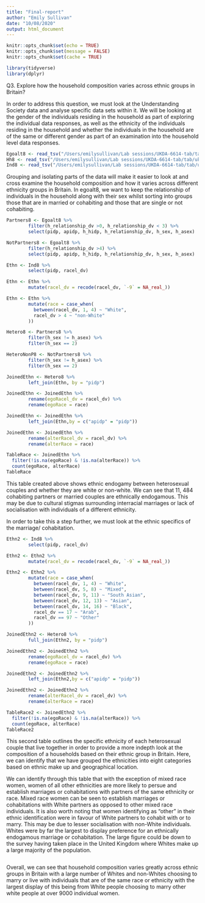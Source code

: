```yaml
---
title: "Final-report"
author: "Emily Sullivan"
date: "10/08/2020"
output: html_document
---
```


```r
knitr::opts_chunk$set(echo = TRUE)
knitr::opts_chunk$set(message = FALSE)
knitr::opts_chunk$set(cache = TRUE)
```

```r
library(tidyverse)
library(dplyr)

```

Q3. Explore how the household composition varies across ethnic groups in Britain?

In order to address this question, we must look at the Understanding Society data and analyse specific data sets within it. We will be looking at the gender of the individuals residing in the household as part of exploring the individual data responses, as well as the ethnicity of the individuals residing in the household and whether the individuals in the household are of the same or different gender as part of an examination into the household level data responses. 
``` r
Egoalt8 <- read_tsv("/Users/emilysullivan/Lab sessions/UKDA-6614-tab/tab/ukhls_w8/h_egoalt.tab")
Hh8 <- read_tsv("/Users/emilysullivan/Lab sessions/UKDA-6614-tab/tab/ukhls_w8/h_hhresp.tab")
Ind8 <- read_tsv("/Users/emilysullivan/Lab sessions/UKDA-6614-tab/tab/ukhls_wx/xwavedat.tab")
```
Grouping and isolating parts of the data will make it easier to look at and cross examine the household composition and how it varies across different ethnicity groups in Britain. In egoalt8, we want to keep the relationship of individuals in the household along with their sex whilst sorting into groups those that are in married or cohabiting and those that are single or not cohabiting. 

```r

Partners8 <- Egoalt8 %>%
        filter(h_relationship_dv >0, h_relationship_dv < 3) %>%
        select(pidp, apidp, h_hidp, h_relationship_dv, h_sex, h_asex)

NotPartners8 <- Egoalt8 %>%
        filter(h_relationship_dv >4) %>%
        select(pidp, apidp, h_hidp, h_relationship_dv, h_sex, h_asex)

Ethn <- Ind8 %>%
        select(pidp, racel_dv)

Ethn <- Ethn %>%
        mutate(racel_dv = recode(racel_dv, `-9` = NA_real_))

Ethn <- Ethn %>%
        mutate(race = case_when(
          between(racel_dv, 1, 4) ~ "White",
          racel_dv > 4 ~ "non-White"
        ))

Hetero8 <- Partners8 %>%
        filter(h_sex != h_asex) %>%
        filter(h_sex == 2)

HeteroNonP8 <- NotPartners8 %>%
        filter(h_sex != h_asex) %>%
        filter(h_sex == 2)

JoinedEthn <- Hetero8 %>%
        left_join(Ethn, by = "pidp") 

JoinedEthn <- JoinedEthn %>%
        rename(egoRacel_dv = racel_dv) %>%
        rename(egoRace = race)

JoinedEthn <- JoinedEthn %>%
        left_join(Ethn,by = c("apidp" = "pidp"))

JoinedEthn <- JoinedEthn %>%
        rename(alterRacel_dv = racel_dv) %>%
        rename(alterRace = race)

TableRace <- JoinedEthn %>%
  filter(!is.na(egoRace) & !is.na(alterRace)) %>%
  count(egoRace, alterRace)
TableRace

```

This table created above shows ethnic endogamy between heterosexual couples and whether they are white or non-white. We can see that 11, 484 cohabiting partners or married couples are ethnically endogamous. This may be due to cultural stigmas surrounding interracial marriages or lack of socialisation with individuals of a different ethnicity. 

In order to take this a step further, we must look at the ethnic specifics of the marriage/ cohabitation. 

``` r

Ethn2 <- Ind8 %>%
        select(pidp, racel_dv)

Ethn2 <- Ethn2 %>%
        mutate(racel_dv = recode(racel_dv, `-9` = NA_real_))

Ethn2 <- Ethn2 %>%
        mutate(race = case_when(
          between(racel_dv, 1, 4) ~ "White",
          between(racel_dv, 5, 8) ~ "Mixed",
          between(racel_dv, 9, 11) ~ "South Asian",
          between(racel_dv, 12, 13) ~ "Asian",
          between(racel_dv, 14, 16) ~ "Black",
          racel_dv == 17 ~ "Arab",
          racel_dv == 97 ~ "Other"
        ))

JoinedEthn2 <- Hetero8 %>%
        full_join(Ethn2, by = "pidp") 

JoinedEthn2 <- JoinedEthn2 %>%
        rename(egoRacel_dv = racel_dv) %>%
        rename(egoRace = race)

JoinedEthn2 <- JoinedEthn2 %>%
        left_join(Ethn2,by = c("apidp" = "pidp"))

JoinedEthn2 <- JoinedEthn2 %>%
        rename(alterRacel_dv = racel_dv) %>%
        rename(alterRace = race)

TableRace2 <- JoinedEthn2 %>%
  filter(!is.na(egoRace) & !is.na(alterRace)) %>%
  count(egoRace, alterRace)
TableRace2
```

This second table outlines the specific ethnicity of each heterosexual couple that live together in order to provide a more indepth look at the composition of a households based on their ethnic group in Britain. Here, we can identify that we have grouped the ethnicities into eight categories based on ethnic make up and geographical location. 

We can identify through this table that with the exception of mixed race women, women of all other ethnicities are more likely to persue and establish marriages or cohabitations with partners of the same ethnicity or race. Mixed race women can be seen to establish marriages or cohabitations with White partners as opposed to other mixed race individuals. It is also worth noting that women identifying as "other" in their ethnic identification were in favour of White partners to cohabit with or to marry. This may be due to lesser socialisation with non-White individuals. Whites were by far the largest to display preference for an ethnically endogamous marriage or cohabitation. The large figure could be down to the survey having taken place in the United Kingdom where Whites make up a large majority of the population. 


```r



```

Overall, we can see that household composition varies greatly across ethnic groups in Britain with a large number of Whites and non-Whites choosing to marry or live with individuals that are of the same race or ethnicity with the largest display of this being from White people choosing to marry other white people at over 9000 individual women. 
